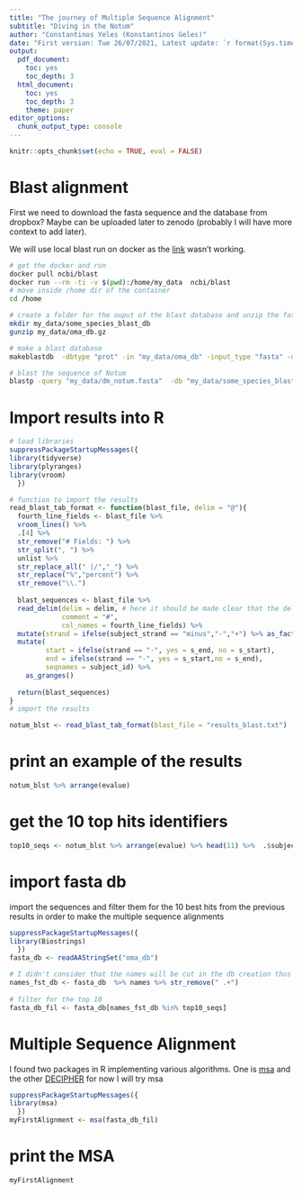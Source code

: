 ```yaml
---
title: "The journey of Multiple Sequence Alignment"
subtitle: "Diving in the Notum"
author: "Constantinos Yeles (Konstantinos Geles)"
date: "First version: Tue 26/07/2021, Latest update: `r format(Sys.time(), '%a %d/%b/%Y')`"
output:
  pdf_document:
    toc: yes
    toc_depth: 3
  html_document:
    toc: yes
    toc_depth: 3
    theme: paper 
editor_options:
  chunk_output_type: console
---
```



```r
knitr::opts_chunk$set(echo = TRUE, eval = FALSE)
```

# Blast alignment
First we need to download the fasta sequence and the database from
dropbox? Maybe can be uploaded later to zenodo 
(probably I will have more context to add later). 

We will use local blast run on docker as the [link](https://faculty.virginia.edu/wrpearson/fasta/) wasn't working.

```bash
# get the docker and run
docker pull ncbi/blast
docker run --rm -ti -v $(pwd):/home/my_data  ncbi/blast
# move inside /home dir of the container
cd /home

# create a folder for the ouput of the blast database and unzip the fasta sequences
mkdir my_data/some_species_blast_db
gunzip my_data/oma_db.gz 

# make a blast database 
makeblastdb  -dbtype "prot" -in "my_data/oma_db" -input_type "fasta" -out "my_data/some_species_blast_db/blast_oma.db" -logfile "my_data/some_species_blast_db/logfile"

# blast the sequence of Notum
blastp -query "my_data/dm_notum.fasta"  -db "my_data/some_species_blast_db/blast_oma.db" -out "my_data/results_blast.txt" -outfmt "7 delim=@ qseqid qlen sseqid slen qstart qend sstart send qseq sseq evalue bitscore score length pident nident mismatch positive ppos frames qframe sframe sstrand qcovs qcovhsp qcovus" -num_threads 4
```

# Import results into R
```r
# load libraries
suppressPackageStartupMessages({
library(tidyverse)
library(plyranges)
library(vroom)
  })

# function to import the results
read_blast_tab_format <- function(blast_file, delim = "@"){
  fourth_line_fields <- blast_file %>% 
  vroom_lines() %>% 
  .[4] %>% 
  str_remove("# Fields: ") %>% 
  str_split(", ") %>% 
  unlist %>% 
  str_replace_all(" |/","_") %>% 
  str_replace("%","percent") %>% 
  str_remove("\\.")
  
  blast_sequences <- blast_file %>% 
  read_delim(delim = delim, # here it should be made clear that the delim could be something else
             comment = "#", 
             col_names = fourth_line_fields) %>% 
  mutate(strand = ifelse(subject_strand == "minus","-","+") %>% as_factor()) %>% 
  mutate(
         start = ifelse(strand == "-", yes = s_end, no = s_start),
         end = ifelse(strand == "-", yes = s_start,no = s_end),
         seqnames = subject_id) %>% 
    as_granges()
  
  return(blast_sequences)
}
# import the results

notum_blst <- read_blast_tab_format(blast_file = "results_blast.txt")
```

# print an example of the results 
```r
notum_blst %>% arrange(evalue)
```

# get the 10 top hits identifiers
```r
top10_seqs <- notum_blst %>% arrange(evalue) %>% head(11) %>%  .$subject_id
```

# import fasta db
import the sequences and filter them for the 10 best hits from the previous results in order to make the multiple sequence alignments
```r
suppressPackageStartupMessages({
library(Biostrings)
  })
fasta_db <- readAAStringSet("oma_db")

# I didn't consider that the names will be cut in the db creation thus I have to manipulate them to work properly for the filtering
names_fst_db <- fasta_db  %>% names %>% str_remove(" .+")
 
# filter for the top 10
fasta_db_fil <- fasta_db[names_fst_db %in% top10_seqs]
```

# Multiple Sequence Alignment
I found two packages in R implementing various algorithms. 
One is [msa](https://www.bioconductor.org/packages/release/bioc/html/msa.html) and the other [DECIPHER](https://www.bioconductor.org/packages/release/bioc/html/DECIPHER.html)
for now I will try msa
```r
suppressPackageStartupMessages({
library(msa)
  })
myFirstAlignment <- msa(fasta_db_fil)
```

# print the MSA
```r
myFirstAlignment
```




